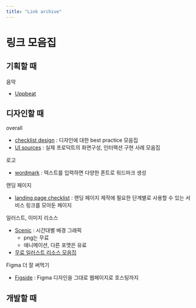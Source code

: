 ```yaml
---
title: "Link archive"
---
```


# 링크 모음집

## 기획할 때
음악
- [Uppbeat](https://uppbeat.io/)

## 디자인할 때
overall
- [checklist design](https://www.checklist.design/) : 디자인에 대한 best practice 모음집
- [UI sources](https://www.uisources.com/) : 실제 프로덕트의 화면구성, 인터랙션 구현 사례 모음집

로고
- [wordmark](https://wordmark.it/) : 텍스트를 입력하면 다양한 폰트로 워드마크 생성

랜딩 페이지
- [landing page checklist](https://landingpage.fyi/landing-page-checklist.html) : 랜딩 페이지 제작에 필요한 단계별로 사용할 수 있는 서비스 링크를 모아둔 페이지

일러스트, 이미지 리소스
- [Scenic](https://www.pixeltrue.com/scenic) : 시간대별 배경 그래픽
  - png는 무료
  - 애니메이션, 다른 포맷은 유료
- [무료 일러스트 리소스 모음집](https://www.notion.so/011c9f2365954b5e9c6641cc8221d91a)

Figma 더 잘 써먹기
- [Figside](https://figside.com/) : Figma 디자인을 그대로 웹페이지로 호스팅까지


## 개발할 때
